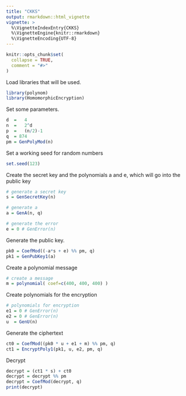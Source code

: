 ```yaml
---
title: "CKKS"
output: rmarkdown::html_vignette
vignette: >
  %\VignetteIndexEntry{CKKS}
  %\VignetteEngine{knitr::rmarkdown}
  %\VignetteEncoding{UTF-8}
---
```


```r
knitr::opts_chunk$set(
  collapse = TRUE,
  comment = "#>"
)
```

Load libraries that will be used.
```r
library(polynom)
library(HomomorphicEncryption)
```

Set some parameters.
```r
d  =   4
n  =   2^d
p  =   (n/2)-1
q  = 874
pm = GenPolyMod(n)
```

Set a working seed for random numbers
```r
set.seed(123)
```

Create the secret key and the polynomials a and e, which will go into the public key
```r
# generate a secret key
s = GenSecretKey(n)

# generate a
a = GenA(n, q)

# generate the error
e = 0 # GenError(n)
```

Generate the public key.
```r
pk0 = CoefMod((-a*s + e) %% pm, q)
pk1 = GenPubKey1(a)
```

Create a polynomial message
```r
# create a message
m = polynomial( coef=c(400, 400, 400) )
```

Create polynomials for the encryption
```r
# polynomials for encryption
e1 = 0 # GenError(n)
e2 = 0 # GenError(n)
u  = GenU(n)
```

Generate the ciphertext
```r
ct0 = CoefMod((pk0 * u + e1 + m) %% pm, q)
ct1 = EncryptPoly1(pk1, u, e2, pm, q)
```

Decrypt
```r
decrypt = (ct1 * s) + ct0
decrypt = decrypt %% pm
decrypt = CoefMod(decrypt, q)
print(decrypt)
```
